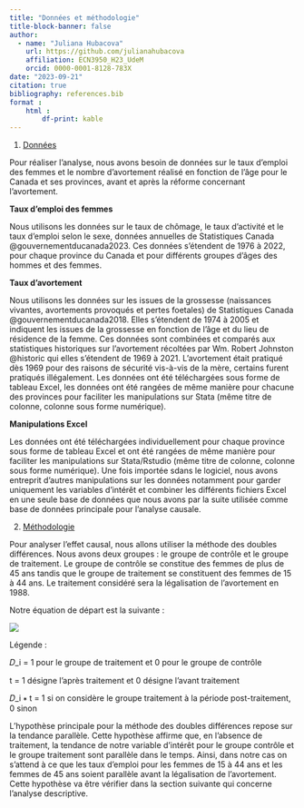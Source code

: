 ```yaml
---
title: "Données et méthodologie"
title-block-banner: false
author:
  - name: "Juliana Hubacova"
    url: https://github.com/julianahubacova
    affiliation: ECN3950_H23_UdeM
    orcid: 0000-0001-8128-783X
date: "2023-09-21"
citation: true
bibliography: references.bib
format :
    html : 
        df-print: kable
---
```


1.  [Données]{.underline}

Pour réaliser l'analyse, nous avons besoin de données sur le taux d'emploi des femmes et le nombre d'avortement réalisé en fonction de l'âge pour le Canada et ses provinces, avant et après la réforme concernant l'avortement.

**Taux d'emploi des femmes**

Nous utilisons les données sur le taux de chômage, le taux d'activité et le taux d'emploi selon le sexe, données annuelles de Statistiques Canada @gouvernementducanada2023. Ces données s'étendent de 1976 à 2022, pour chaque province du Canada et pour différents groupes d'âges des hommes et des femmes.

**Taux d'avortement**

Nous utilisons les données sur les issues de la grossesse (naissances vivantes, avortements provoqués et pertes foetales) de Statistiques Canada @gouvernementducanada2018. Elles s'étendent de 1974 à 2005 et indiquent les issues de la grossesse en fonction de l'âge et du lieu de résidence de la femme. Ces données sont combinées et comparés aux statistiques historiques sur l'avortement récoltées par Wm. Robert Johnston @historic qui elles s'étendent de 1969 à 2021. L'avortement était pratiqué dès 1969 pour des raisons de sécurité vis-à-vis de la mère, certains furent pratiqués illégalement. Les données ont été téléchargées sous forme de tableau Excel, les données ont été rangées de même manière pour chacune des provinces pour faciliter les manipulations sur Stata (même titre de colonne, colonne sous forme numérique).

**Manipulations Excel**

Les données ont été téléchargées individuellement pour chaque province sous forme de tableau Excel et ont été rangées de même manière pour faciliter les manipulations sur Stata/Rstudio (même titre de colonne, colonne sous forme numérique). Une fois importée sdans le logiciel, nous avons entreprit d'autres manipulations sur les données notamment pour garder uniquement les variables d'intérêt et combiner les différents fichiers Excel en une seule base de données que nous avons par la suite utilisée comme base de données principale pour l'analyse causale.

2.  [Méthodologie]{.underline}

Pour analyser l'effet causal, nous allons utiliser la méthode des doubles différences. Nous avons deux groupes : le groupe de contrôle et le groupe de traitement. Le groupe de contrôle se constitue des femmes de plus de 45 ans tandis que le groupe de traitement se constituent des femmes de 15 à 44 ans. Le traitement considéré sera la légalisation de l'avortement en 1988.

Notre équation de départ est la suivante :

![](images/Capture%20d%E2%80%99e%CC%81cran,%20le%202023-09-21%20a%CC%80%2017.22.19.png)

Légende :

𝐷_i = 1 pour le groupe de traitement et 0 pour le groupe de contrôle

t = 1 désigne l'après traitement et 0 désigne l'avant traitement

𝐷_i ∗ t = 1 si on considère le groupe traitement à la période post-traitement, 0 sinon

L'hypothèse principale pour la méthode des doubles différences repose sur la tendance parallèle. Cette hypothèse affirme que, en l'absence de traitement, la tendance de notre variable d'intérêt pour le groupe contrôle et le groupe traitement sont parallèle dans le temps. Ainsi, dans notre cas on s'attend à ce que les taux d'emploi pour les femmes de 15 à 44 ans et les femmes de 45 ans soient parallèle avant la légalisation de l'avortement. Cette hypothèse va être vérifier dans la section suivante qui concerne l'analyse descriptive.
